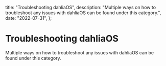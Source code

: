   title: "Troubleshooting dahliaOS",
  description:
    "Multiple ways on how to troubleshoot any issues with dahliaOS can be found under this category.",
  date: "2022-07-31",
};

# Troubleshooting dahliaOS

Multiple ways on how to troubleshoot any issues with dahliaOS can be found under this category.
